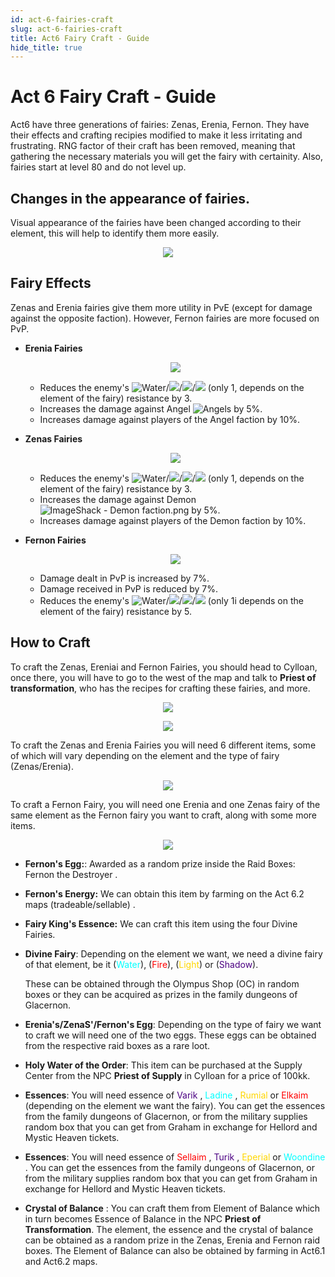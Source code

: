 ```yaml
---
id: act-6-fairies-craft
slug: act-6-fairies-craft
title: Act6 Fairy Craft - Guide
hide_title: true
---
```



# Act 6 Fairy Craft - Guide
Act6 have three generations of fairies: Zenas, Erenia, Fernon. They have their effects and crafting recipies modified to make it less irritating and frustrating. RNG factor of their craft has been removed, meaning that gathering the necessary materials you will get the fairy with certainity. Also, fairies start at level 80 and do not level up.

## Changes in the appearance of fairies.
Visual appearance of the fairies have been changed according to their element, this will help to identify them more easily.
<div align="center">
<img src="https://imageshack.com/i/pnWsRn7Kp"/>
</div>  

## Fairy Effects
Zenas and Erenia fairies give them more utility in PvE (except for damage against the opposite faction). However, Fernon fairies are more focused on PvP.

- **Erenia Fairies**
	<p align="center">
    <img src="https://imageshack.com/i/poNFCAntp"/></p>

	- Reduces the enemy's ![Water](https://nosapki.nostale.club/images/element2.png)/![](https://nosapki.nostale.club/images/element4.png)/![](https://nosapki.nostale.club/images/element3.png)/![](https://nosapki.nostale.club/images/element1.png) (only 1, depends on the element of the fairy) resistance by 3.
	- Increases the damage against Angel ![Angels](https://imageshack.com/i/poXq7Rbhp) by 5%.
	- Increases damage against players of the Angel faction by 10%.

- **Zenas Fairies**
	<p align="center">
    <img src="https://imageshack.com/i/pniQeiAGp"/></p>

	- Reduces the enemy's ![Water](https://nosapki.nostale.club/images/element2.png)/![](https://nosapki.nostale.club/images/element4.png)/![](https://nosapki.nostale.club/images/element3.png)/![](https://nosapki.nostale.club/images/element1.png)  (only 1, depends on the element of the fairy) resistance by 3.
	- Increases the damage against Demon ![ImageShack - Demon faction.png](https://imageshack.com/i/ponaTsoop) by 5%.
	- Increases damage against players of the Demon faction by 10%.

- **Fernon Fairies**
	<p align="center">
    <img src="https://imgur.com/4tdt7SY.png"/></p>

	- Damage dealt in PvP is increased by 7%.
	- Damage received in PvP is reduced by 7%.
	- Reduces the enemy's ![Water](https://nosapki.nostale.club/images/element2.png)/![](https://nosapki.nostale.club/images/element4.png)/![](https://nosapki.nostale.club/images/element3.png)/![](https://nosapki.nostale.club/images/element1.png) (only 1i depends on the element of the fairy) resistance by 5.

## How to Craft
To craft the Zenas, Ereniai and Fernon Fairies, you should head to Cylloan, once there, you will have to go to the west of the map and talk to **Priest of transformation**, who has the recipes for crafting these fairies, and more.
<p align="center">
<img src="https://imagizer.imageshack.com/img924/8355/gpAfZY.png"/></p>
<p align="center">
<img src="https://imageshack.com/i/poxJkZH2p"/></p>

To craft the Zenas and Erenia Fairies you will need 6 different items, some of which will vary depending on the element and the type of fairy (Zenas/Erenia).
<p align="center">
<img src="https://imageshack.com/i/pmT06Aztp"/></p>

To craft a Fernon Fairy, you will need one Erenia and one Zenas fairy of the same element as the Fernon fairy you want to craft, along with some more items.
<p align="center">
<img src="https://imageshack.com/i/po7CJdPzp"/></p>

- **Fernon's Egg:**: Awarded as a random prize inside the Raid Boxes: Fernon the Destroyer <ItemIcon iconId="2838"/> .
- **Fernon's Energy:** We can obtain this item by farming on the Act 6.2 maps (tradeable/sellable) <ItemIcon iconId="2859"/>.
- **Fairy King's Essence:** We can craft this item using the four Divine Fairies.<ItemIcon iconId="2850"/>
- **Divine Fairy**: Depending on the element we want, we need a divine fairy of that element, be it <ItemIcon iconId="988"/> (<font color="cyan">Water</font>), <ItemIcon iconId="987"/> (<font color="red">Fire</font>), <ItemIcon iconId="989"/> (<font color="gold">Light</font>) or <ItemIcon iconId="993"/> (<font color="indigo">Shadow</font>).

	These can be obtained through the Olympus Shop (OC) in random boxes or they can be acquired as prizes in the family dungeons of Glacernon.

- **Erenia's/ZenaS'/Fernon's Egg**: Depending on the type of fairy we want to craft we will need one of the two eggs. These eggs can be obtained from the respective raid boxes as a rare loot.

- **Holy Water of the Order**: This item <ItemIcon iconId="1154"/> can be purchased at the Supply Center from the NPC **Priest of Supply** in Cylloan for a price of 100kk.

- **Essences**: You will need essence of <font color="indigo"> Varik </font><ItemIcon iconId="2849"/> ,<font color="cyan">  Ladine </font><ItemIcon iconId="2847"/> , <font color="gold"> Rumial </font><ItemIcon iconId="2848"/>  or <font color="red">  Elkaim </font><ItemIcon iconId="2846"/>  (depending on the element we want the fairy).
You can get the essences from the family dungeons of Glacernon, or from the military supplies random box that you can get from Graham in exchange for Hellord and Mystic Heaven tickets.

- **Essences**: You will need essence of <font color="red">  Sellaim </font><ItemIcon iconId="2842"/> , <font color="indigo"> Turik </font><ItemIcon iconId="2845"/> ,  <font color="gold">Eperial </font><ItemIcon iconId="2844"/>  or <font color="cyan">Woondine </font><ItemIcon iconId="2843"/> . 
You can get the essences from the family dungeons of Glacernon, or from the military supplies random box that you can get from Graham in exchange for Hellord and Mystic Heaven tickets.

- **Crystal of Balance** <ItemIcon iconId="2755"/>: You can craft them from Element of Balance which in turn becomes  Essence of Balance in the NPC **Priest of Transformation**.
The element, the essence and the crystal of balance can be obtained as a random prize in the Zenas, Erenia and Fernon raid boxes. The Element of Balance can also be obtained by farming in Act6.1 and Act6.2 maps.
